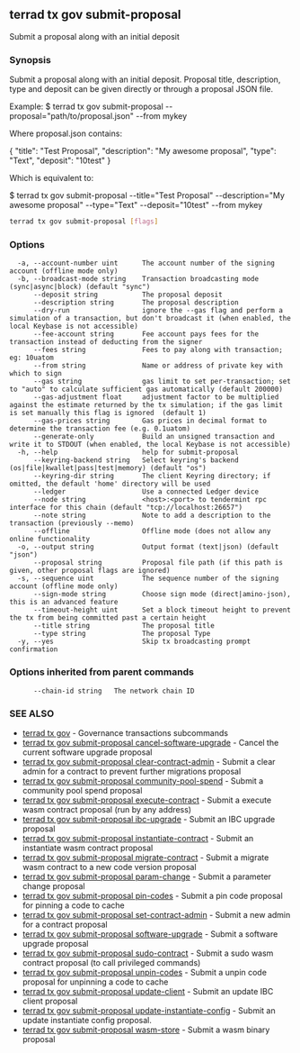 ## terrad tx gov submit-proposal

Submit a proposal along with an initial deposit

### Synopsis

Submit a proposal along with an initial deposit.
Proposal title, description, type and deposit can be given directly or through a proposal JSON file.

Example:
$ terrad tx gov submit-proposal --proposal="path/to/proposal.json" --from mykey

Where proposal.json contains:

{
  "title": "Test Proposal",
  "description": "My awesome proposal",
  "type": "Text",
  "deposit": "10test"
}

Which is equivalent to:

$ terrad tx gov submit-proposal --title="Test Proposal" --description="My awesome proposal" --type="Text" --deposit="10test" --from mykey

```sh Terrad
terrad tx gov submit-proposal [flags]
```

### Options

```
  -a, --account-number uint      The account number of the signing account (offline mode only)
  -b, --broadcast-mode string    Transaction broadcasting mode (sync|async|block) (default "sync")
      --deposit string           The proposal deposit
      --description string       The proposal description
      --dry-run                  ignore the --gas flag and perform a simulation of a transaction, but don't broadcast it (when enabled, the local Keybase is not accessible)
      --fee-account string       Fee account pays fees for the transaction instead of deducting from the signer
      --fees string              Fees to pay along with transaction; eg: 10uatom
      --from string              Name or address of private key with which to sign
      --gas string               gas limit to set per-transaction; set to "auto" to calculate sufficient gas automatically (default 200000)
      --gas-adjustment float     adjustment factor to be multiplied against the estimate returned by the tx simulation; if the gas limit is set manually this flag is ignored  (default 1)
      --gas-prices string        Gas prices in decimal format to determine the transaction fee (e.g. 0.1uatom)
      --generate-only            Build an unsigned transaction and write it to STDOUT (when enabled, the local Keybase is not accessible)
  -h, --help                     help for submit-proposal
      --keyring-backend string   Select keyring's backend (os|file|kwallet|pass|test|memory) (default "os")
      --keyring-dir string       The client Keyring directory; if omitted, the default 'home' directory will be used
      --ledger                   Use a connected Ledger device
      --node string              <host>:<port> to tendermint rpc interface for this chain (default "tcp://localhost:26657")
      --note string              Note to add a description to the transaction (previously --memo)
      --offline                  Offline mode (does not allow any online functionality
  -o, --output string            Output format (text|json) (default "json")
      --proposal string          Proposal file path (if this path is given, other proposal flags are ignored)
  -s, --sequence uint            The sequence number of the signing account (offline mode only)
      --sign-mode string         Choose sign mode (direct|amino-json), this is an advanced feature
      --timeout-height uint      Set a block timeout height to prevent the tx from being committed past a certain height
      --title string             The proposal title
      --type string              The proposal Type
  -y, --yes                      Skip tx broadcasting prompt confirmation
```

### Options inherited from parent commands

```
      --chain-id string   The network chain ID
```

### SEE ALSO

* [terrad tx gov](terrad_tx_gov.md)	 - Governance transactions subcommands
* [terrad tx gov submit-proposal cancel-software-upgrade](terrad_tx_gov_submit-proposal_cancel-software-upgrade.md)	 - Cancel the current software upgrade proposal
* [terrad tx gov submit-proposal clear-contract-admin](terrad_tx_gov_submit-proposal_clear-contract-admin.md)	 - Submit a clear admin for a contract to prevent further migrations proposal
* [terrad tx gov submit-proposal community-pool-spend](terrad_tx_gov_submit-proposal_community-pool-spend.md)	 - Submit a community pool spend proposal
* [terrad tx gov submit-proposal execute-contract](terrad_tx_gov_submit-proposal_execute-contract.md)	 - Submit a execute wasm contract proposal (run by any address)
* [terrad tx gov submit-proposal ibc-upgrade](terrad_tx_gov_submit-proposal_ibc-upgrade.md)	 - Submit an IBC upgrade proposal
* [terrad tx gov submit-proposal instantiate-contract](terrad_tx_gov_submit-proposal_instantiate-contract.md)	 - Submit an instantiate wasm contract proposal
* [terrad tx gov submit-proposal migrate-contract](terrad_tx_gov_submit-proposal_migrate-contract.md)	 - Submit a migrate wasm contract to a new code version proposal
* [terrad tx gov submit-proposal param-change](terrad_tx_gov_submit-proposal_param-change.md)	 - Submit a parameter change proposal
* [terrad tx gov submit-proposal pin-codes](terrad_tx_gov_submit-proposal_pin-codes.md)	 - Submit a pin code proposal for pinning a code to cache
* [terrad tx gov submit-proposal set-contract-admin](terrad_tx_gov_submit-proposal_set-contract-admin.md)	 - Submit a new admin for a contract proposal
* [terrad tx gov submit-proposal software-upgrade](terrad_tx_gov_submit-proposal_software-upgrade.md)	 - Submit a software upgrade proposal
* [terrad tx gov submit-proposal sudo-contract](terrad_tx_gov_submit-proposal_sudo-contract.md)	 - Submit a sudo wasm contract proposal (to call privileged commands)
* [terrad tx gov submit-proposal unpin-codes](terrad_tx_gov_submit-proposal_unpin-codes.md)	 - Submit a unpin code proposal for unpinning a code to cache
* [terrad tx gov submit-proposal update-client](terrad_tx_gov_submit-proposal_update-client.md)	 - Submit an update IBC client proposal
* [terrad tx gov submit-proposal update-instantiate-config](terrad_tx_gov_submit-proposal_update-instantiate-config.md)	 - Submit an update instantiate config proposal.
* [terrad tx gov submit-proposal wasm-store](terrad_tx_gov_submit-proposal_wasm-store.md)	 - Submit a wasm binary proposal


